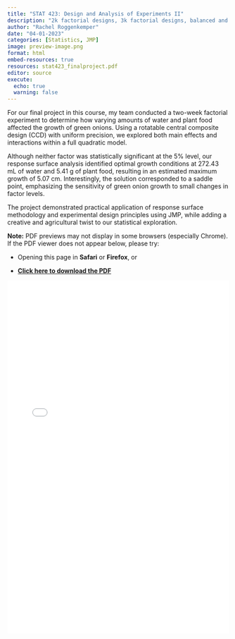 ```yaml
---
title: "STAT 423: Design and Analysis of Experiments II"
description: "2k factorial designs, 3k factorial designs, balanced and partially balanced incomplete block designs, nested designs, split-plot designs, response surface methodology, confounding, repeated measures, and other design approaches."
author: "Rachel Roggenkemper"
date: "04-01-2023"
categories: [Statistics, JMP]
image: preview-image.png
format: html
embed-resources: true
resources: stat423_finalproject.pdf
editor: source
execute: 
  echo: true
  warning: false
---
```


For our final project in this course, my team conducted a two-week factorial experiment to determine how varying amounts of water and plant food affected the growth of green onions. Using a rotatable central composite design (CCD) with uniform precision, we explored both main effects and interactions within a full quadratic model.

Although neither factor was statistically significant at the 5% level, our response surface analysis identified optimal growth conditions at 272.43 mL of water and 5.41 g of plant food, resulting in an estimated maximum growth of 5.07 cm. Interestingly, the solution corresponded to a saddle point, emphasizing the sensitivity of green onion growth to small changes in factor levels.

The project demonstrated practical application of response surface methodology and experimental design principles using JMP, while adding a creative and agricultural twist to our statistical exploration.


**Note:** PDF previews may not display in some browsers (especially Chrome). If the PDF viewer does not appear below, please try:

- Opening this page in **Safari** or **Firefox**, or  

- **[Click here to download the PDF](stat423_finalproject.pdf)**

```{=html}
<iframe src="stat423_finalproject.pdf" width="100%" height="800px" style="border: none;"></iframe>
```



